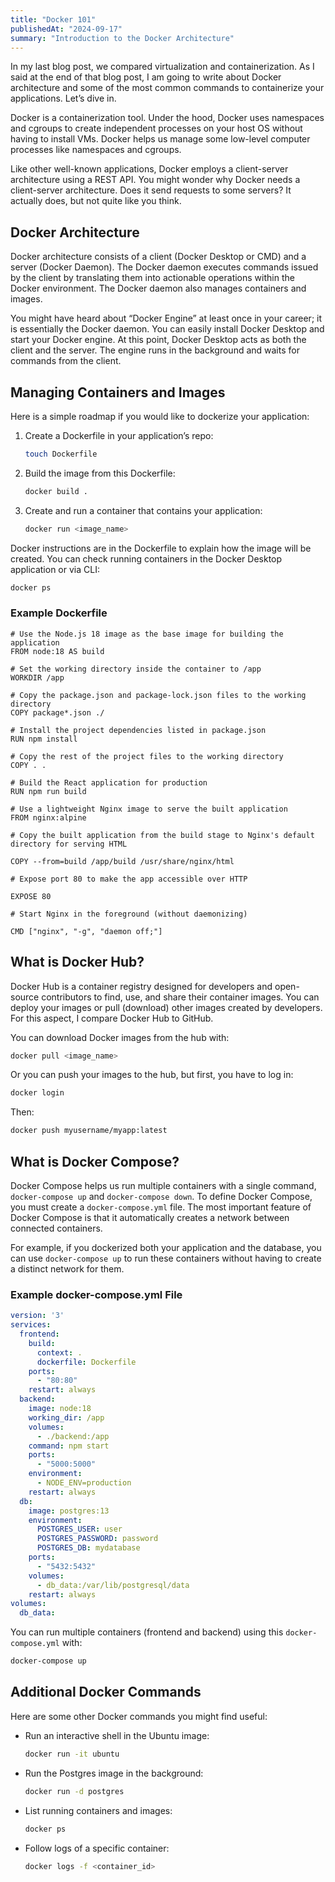 ```yaml
---
title: "Docker 101"
publishedAt: "2024-09-17"
summary: "Introduction to the Docker Architecture"
---
```


In my last blog post, we compared virtualization and containerization. As I said at the end of that blog post, I am going to write about Docker architecture and some of the most common commands to containerize your applications. Let’s dive in.

Docker is a containerization tool. Under the hood, Docker uses namespaces and cgroups to create independent processes on your host OS without having to install VMs. Docker helps us manage some low-level computer processes like namespaces and cgroups.

Like other well-known applications, Docker employs a client-server architecture using a REST API. You might wonder why Docker needs a client-server architecture. Does it send requests to some servers? It actually does, but not quite like you think.

## Docker Architecture

Docker architecture consists of a client (Docker Desktop or CMD) and a server (Docker Daemon). The Docker daemon executes commands issued by the client by translating them into actionable operations within the Docker environment. The Docker daemon also manages containers and images.

You might have heard about “Docker Engine” at least once in your career; it is essentially the Docker daemon. You can easily install Docker Desktop and start your Docker engine. At this point, Docker Desktop acts as both the client and the server. The engine runs in the background and waits for commands from the client.

## Managing Containers and Images

Here is a simple roadmap if you would like to dockerize your application:

1. Create a Dockerfile in your application’s repo:
   ```bash
   touch Dockerfile
   ```

2. Build the image from this Dockerfile:
   ```bash
   docker build .
   ```

3. Create and run a container that contains your application:
   ```bash
   docker run <image_name>
   ```

Docker instructions are in the Dockerfile to explain how the image will be created. You can check running containers in the Docker Desktop application or via CLI:
```bash
docker ps
```

### Example Dockerfile

```
# Use the Node.js 18 image as the base image for building the application
FROM node:18 AS build

# Set the working directory inside the container to /app
WORKDIR /app

# Copy the package.json and package-lock.json files to the working directory 
COPY package*.json ./

# Install the project dependencies listed in package.json
RUN npm install

# Copy the rest of the project files to the working directory
COPY . .

# Build the React application for production 
RUN npm run build

# Use a lightweight Nginx image to serve the built application
FROM nginx:alpine

# Copy the built application from the build stage to Nginx's default directory for serving HTML

COPY --from=build /app/build /usr/share/nginx/html

# Expose port 80 to make the app accessible over HTTP

EXPOSE 80

# Start Nginx in the foreground (without daemonizing) 

CMD ["nginx", "-g", "daemon off;"]

```

## What is Docker Hub?

Docker Hub is a container registry designed for developers and open-source contributors to find, use, and share their container images. You can deploy your images or pull (download) other images created by developers. For this aspect, I compare Docker Hub to GitHub.

You can download Docker images from the hub with:
```bash
docker pull <image_name>
```

Or you can push your images to the hub, but first, you have to log in:
```bash
docker login
```
Then:
```bash
docker push myusername/myapp:latest
```

## What is Docker Compose?

Docker Compose helps us run multiple containers with a single command, `docker-compose up` and `docker-compose down`. To define Docker Compose, you must create a `docker-compose.yml` file. The most important feature of Docker Compose is that it automatically creates a network between connected containers.

For example, if you dockerized both your application and the database, you can use `docker-compose up` to run these containers without having to create a distinct network for them.

### Example docker-compose.yml File

```yaml
version: '3'
services:
  frontend:
    build:
      context: .
      dockerfile: Dockerfile
    ports:
      - "80:80"
    restart: always
  backend:
    image: node:18
    working_dir: /app
    volumes:
      - ./backend:/app
    command: npm start 
    ports:
      - "5000:5000"
    environment:
      - NODE_ENV=production
    restart: always
  db:
    image: postgres:13
    environment:
      POSTGRES_USER: user
      POSTGRES_PASSWORD: password
      POSTGRES_DB: mydatabase
    ports:
      - "5432:5432" 
    volumes:
      - db_data:/var/lib/postgresql/data
    restart: always
volumes:
  db_data:
```

You can run multiple containers (frontend and backend) using this `docker-compose.yml` with:
```bash
docker-compose up
```

## Additional Docker Commands

Here are some other Docker commands you might find useful:

- Run an interactive shell in the Ubuntu image:
  ```bash
  docker run -it ubuntu
  ```

- Run the Postgres image in the background:
  ```bash
  docker run -d postgres
  ```

- List running containers and images:
  ```bash
  docker ps
  ```

- Follow logs of a specific container:
  ```bash
  docker logs -f <container_id>
  ```
